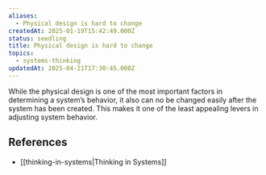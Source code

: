 ```yaml
---
aliases:
  - Physical design is hard to change
createdAt: 2025-01-19T15:42:49.000Z
status: seedling
title: Physical design is hard to change
topics:
  - systems-thinking
updatedAt: 2025-04-21T17:30:45.000Z
---
```

While the physical design is one of the most important factors in determining a system’s behavior, it also can no be changed easily after the system has been created. This makes it one of the least appealing levers in adjusting system behavior.

## References

- [[thinking-in-systems|Thinking in Systems]]
